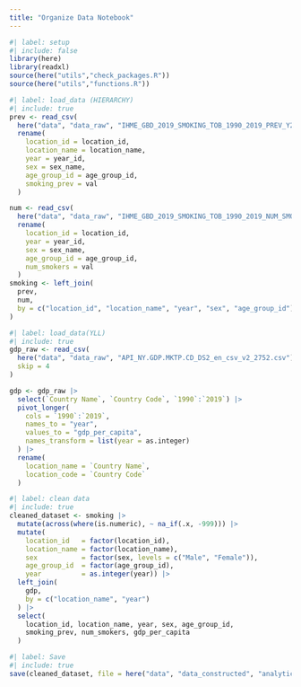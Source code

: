 ```yaml
---
title: "Organize Data Notebook"
---
```


```r
#| label: setup
#| include: false
library(here)
library(readxl)
source(here("utils","check_packages.R"))
source(here("utils","functions.R"))
```

```r
#| label: load_data (HIERARCHY)
#| include: true
prev <- read_csv(
  here("data", "data_raw", "IHME_GBD_2019_SMOKING_TOB_1990_2019_PREV_Y2021M05D27.CSV")) |> 
  rename(
    location_id = location_id,
    location_name = location_name,
    year = year_id,
    sex = sex_name,
    age_group_id = age_group_id,
    smoking_prev = val
  )

num <- read_csv(
  here("data", "data_raw", "IHME_GBD_2019_SMOKING_TOB_1990_2019_NUM_SMOKERS_Y2021M05D27.CSV")) |> 
  rename(
    location_id = location_id,
    year = year_id,
    sex = sex_name,
    age_group_id = age_group_id,
    num_smokers = val
  )
smoking <- left_join(
  prev,
  num,
  by = c("location_id", "location_name", "year", "sex", "age_group_id")
)
```

```r
#| label: load_data(YLL)
#| include: true
gdp_raw <- read_csv(
  here("data", "data_raw", "API_NY.GDP.MKTP.CD_DS2_en_csv_v2_2752.csv"),
  skip = 4
)

gdp <- gdp_raw |> 
  select(`Country Name`, `Country Code`, `1990`:`2019`) |>  
  pivot_longer(
    cols = `1990`:`2019`,
    names_to = "year",
    values_to = "gdp_per_capita",
    names_transform = list(year = as.integer)
  ) |> 
  rename(
    location_name = `Country Name`,
    location_code = `Country Code`
  )
```

```r
#| label: clean data
#| include: true
cleaned_dataset <- smoking |> 
  mutate(across(where(is.numeric), ~ na_if(.x, -999))) |> 
  mutate(
    location_id   = factor(location_id),
    location_name = factor(location_name),
    sex           = factor(sex, levels = c("Male", "Female")),
    age_group_id  = factor(age_group_id),
    year          = as.integer(year)) |> 
  left_join(
    gdp,
    by = c("location_name", "year")
  ) |> 
  select(
    location_id, location_name, year, sex, age_group_id,
    smoking_prev, num_smokers, gdp_per_capita
  )

```

```r
#| label: Save
#| include: true
save(cleaned_dataset, file = here("data", "data_constructed", "analytical_data.RData"))
```